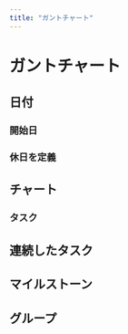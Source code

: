 ```yaml
---
title: "ガントチャート"
---
```


# ガントチャート

## 日付
### 開始日
<CheatSheetsEditorPreview
placeholder="
@startgantt
Project starts the 2023/4/1
@endgantt
"
/>
### 休日を定義
<CheatSheetsEditorPreview
placeholder="
@startgantt
saturday are closed 
 sunday are closed 
 2023/4/10 is closed
 @endgantt
 "
/>

## チャート
### タスク
<CheatSheetsEditorPreview
placeholder="
@startgantt
[タスクA] lasts 3 days
@endgantt
"
/>
<CheatSheetsEditorPreview
placeholder="
@startgantt
[タスクA] lasts 3 days and is colored in Fuchsia/FireBrick
@endgantt
"
/>


## 連続したタスク
<CheatSheetsEditorPreview
placeholder="
@startgantt
[タスクA] lasts 3 days 
 [タスクB] lasts 2 days and is colored in Fuchsia/FireBrick 
 [タスクB] starts at [タスクA]'s end
 @endgantt
 "
/>
<CheatSheetsEditorPreview
placeholder="
@startgantt
[タスクA] lasts 3 days 
 [タスクB] lasts 2 days and is colored in Fuchsia/FireBrick 
 [タスクB] starts 3 day after [タスクA]'s end
 @endgantt
 "
/>


## マイルストーン
<CheatSheetsEditorPreview
placeholder="
@startgantt
[タスクA] lasts 3 days 
 [タスクB] lasts 2 days and is colored in Fuchsia/FireBrick 
 [終了] happens at [タスクA]'s end 
 [タスクB] starts at [タスクA]'s end
 @endgantt
 "
/>

## グループ
<CheatSheetsEditorPreview
placeholder="
@startgantt
[タスクA] lasts 3 days 
  -- Step 2 -- 
 [タスクB] lasts 2 days and is colored in Fuchsia/FireBrick 
 [タスクB] starts at [タスクA]'s end
 @endgantt
 "
/>
